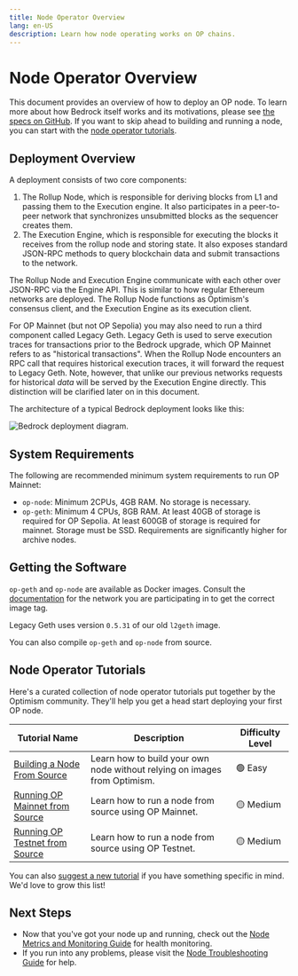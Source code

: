 ```yaml
---
title: Node Operator Overview
lang: en-US
description: Learn how node operating works on OP chains.
---
```


# Node Operator Overview

This document provides an overview of how to deploy an OP node. To learn more about how Bedrock itself works and its motivations, please see [the specs on GitHub](https://github.com/ethereum-optimism/optimism/tree/65ec61dde94ffa93342728d324fecf474d228e1f/specs). If you want to skip ahead to building and running a node, you can start with the [node operator tutorials](#node-operator-tutorials).

## Deployment Overview

A deployment consists of two core components:

1.  The Rollup Node, which is responsible for deriving blocks from L1 and passing them to the Execution engine. It also participates in a peer-to-peer network that synchronizes unsubmitted blocks as the sequencer creates them.
2.  The Execution Engine, which is responsible for executing the blocks it receives from the rollup node and storing state. It also exposes standard JSON-RPC methods to query blockchain data and submit transactions to the network.

The Rollup Node and Execution Engine communicate with each other over JSON-RPC via the Engine API. This is similar to how regular Ethereum networks are deployed. The Rollup Node functions as Optimism's consensus client, and the Execution Engine as its execution client.

For OP Mainnet (but not OP Sepolia) you may also need to run a third component called Legacy Geth. Legacy Geth is used to serve execution traces for transactions prior to the Bedrock upgrade, which OP Mainnet refers to as "historical transactions". When the Rollup Node encounters an RPC call that requires historical execution traces, it will forward the request to Legacy Geth. Note, however, that unlike our previous networks requests for historical *data* will be served by the Execution Engine directly. This distinction will be clarified later on in this document.

The architecture of a typical Bedrock deployment looks like this:

![Bedrock deployment diagram.](/img/guides/node-operators/bedrock-deployment.png)

## System Requirements

The following are recommended minimum system requirements to run OP Mainnet:

*   `op-node`: Minimum 2CPUs, 4GB RAM. No storage is necessary.
*   `op-geth`: Minimum 4 CPUs, 8GB RAM. At least 40GB of storage is required for OP Sepolia. At least 600GB of storage is required for mainnet. Storage must be SSD. Requirements are significantly higher for archive nodes.

## Getting the Software

`op-geth` and `op-node` are available as Docker images. Consult the [documentation](/chain/networks) for the network you are participating in to get the correct image tag.

Legacy Geth uses version `0.5.31` of our old `l2geth` image.

You can also compile `op-geth` and `op-node` from source.

## Node Operator Tutorials

Here's a curated collection of node operator tutorials put together by the Optimism community.
They'll help you get a head start deploying your first OP node.

| Tutorial Name                                             | Description                                                               | Difficulty Level |
| --------------------------------------------------------- | ------------------------------------------------------------------------- | ---------------- |
| [Building a Node From Source](tutorials/node-from-source) | Learn how to build your own node without relying on images from Optimism. | 🟢 Easy          |
| [Running OP Mainnet from Source](tutorials/mainnet)       | Learn how to run a node from source using OP Mainnet.                     | 🟡 Medium        |
| [Running OP Testnet from Source](tutorials/testnet)       | Learn how to run a node from source using OP Testnet.                     | 🟡 Medium        |

You can also [suggest a new tutorial](https://github.com/ethereum-optimism/docs/issues/new?assignees=\&labels=tutorial%2Cdocumentation%2Ccommunity-request\&projects=\&template=suggest_tutorial.yaml\&title=%5BTUTORIAL%5D+Add+PR+title) if you have something specific in mind. We'd love to grow this list!

## Next Steps

*   Now that you've got your node up and running, check out the [Node Metrics and Monitoring Guide](./management/metrics) for health monitoring.
*   If you run into any problems, please visit the [Node Troubleshooting Guide](./management/troubleshooting) for help.
